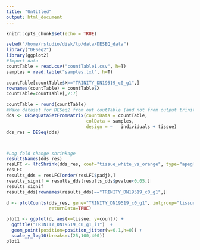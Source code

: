 ```yaml
---
title: "Untitled"
output: html_document
---
```


```r
knitr::opts_chunk$set(echo = TRUE)
```



```r

setwd("/home/rstudio/disk/tp/data/DESEQ_data")
library("DESeq2")
library(ggplot2)
#Import data
countTable = read.csv("countTable1.csv", h=T)
samples = read.table("samples.txt", h=T)

countTable[countTable$X=="TRINITY_DN19519_c0_g1",]
rownames(countTable) = countTable$X
countTable=countTable[,2:7]

countTable = round(countTable)
#Make dataset for DESeq2 from out coutTable (and not from output trinity, but the same)
dds <- DESeqDataSetFromMatrix(countData = countTable,
                              colData = samples,
                              design = ~   individuals + tissue)
dds_res = DESeq(dds)



#Log fold change shrinkage
resultsNames(dds_res)
resLFC <- lfcShrink(dds_res, coef="tissue_white_vs_orange", type="apeglm")
resLFC
results_dds = resLFC[order(resLFC$padj),]
results_signif = results_dds[results_dds$pvalue<0.05,]
results_signif
results_dds[rownames(results_dds)=="TRINITY_DN19519_c0_g1",]

d <- plotCounts(dds_res, gene="TRINITY_DN19519_c0_g1", intgroup="tissue", 
                returnData=TRUE)

plot1 <- ggplot(d, aes(x=tissue, y=count)) + 
  ggtitle("TRINITY_DN19519_c0_g1_i1")  +
  geom_point(position=position_jitter(w=0.1,h=0)) + 
  scale_y_log10(breaks=c(25,100,400))
plot1



```


